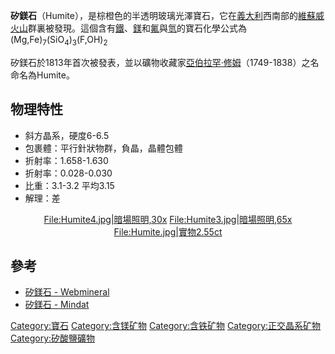 {{Infobox mineral
| name        = 矽鎂石
| category    = 矽酸鹽
| boxwidth    = 
| boxbgcolor  = 
| image       = Humite with Spinel.jpg
| imagesize   = 200
| caption     = 
| formula     = (Mg,Fe)<sub>7</sub>(SiO<sub>4</sub>)<sub>3</sub>(F,OH)<sub>2</sub>
| molweight   = 538.58
| color       = 褐、黃、白、暗橘色
| habit       = 
| system      = [[斜方晶系|斜方晶系]]
| twinning    = 
| cleavage    = [001] 差
| fracture    = 貝殼狀至參差狀
| tenacity    = 
| mohs        = 6 - 6.5
| luster      = 玻璃光澤
| polish      = 
| refractive  = 
| opticalprop = 
| birefringence= 
| dispersion  = 
| pleochroism = 
| fluorescence= 
| absorption  = 
| streak      = 白色
| gravity     = 
| density     = 
| melt        = 
| fusibility  = 
| diagnostic  = 
| solubility  = 
| diaphaneity = 透明至半透明
| other       = 
}}

'''矽鎂石'''（Humite），是棕橙色的半透明玻璃光澤寶石，它在[[義大利|義大利]]西南部的[[維蘇威火山|維蘇威火山]]群裏被發現。這個含有[[鐵|鐵]]、[[鎂|鎂]]和[[氟|氟]]與[[氫|氫]]的寶石化學公式為(Mg,Fe)<sub>7</sub>(SiO<sub>4</sub>)<sub>3</sub>(F,OH)<sub>2</sub>

矽鎂石於1813年首次被發表，並以礦物收藏家[[亞伯拉罕·修姆|亞伯拉罕·修姆]]（1749-1838）之名命名為Humite。

==物理特性==
*斜方晶系，硬度6-6.5 
*包裹體：平行針狀物群，負晶，晶體包體
*折射率：1.658-1.630
*折射率：0.028-0.030
*比重：3.1-3.2 平均3.15
*解理：差

<div style="text-align: center;">
<gallery>
File:Humite4.jpg|暗場照明,30x
File:Humite3.jpg|暗場照明,65x
File:Humite.jpg|實物2.55ct
</gallery>
</div>

== 參考 ==
*[http://webmineral.com/data/Humite.shtml 矽鎂石 - Webmineral] {{Wayback|url=http://webmineral.com/data/Humite.shtml |date=20071001145224 }}
*[http://www.mindat.org/min-1947.html 矽鎂石 - Mindat] {{Wayback|url=http://www.mindat.org/min-1947.html |date=20071221202404 }}

[[Category:寶石|Category:寶石]]
[[Category:含镁矿物|Category:含镁矿物]]
[[Category:含铁矿物|Category:含铁矿物]]
[[Category:正交晶系矿物|Category:正交晶系矿物]]
[[Category:矽酸鹽礦物|Category:矽酸鹽礦物]]
{{mineral-stub}}